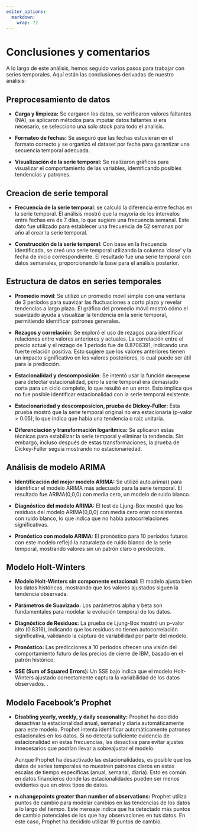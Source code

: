 ```yaml
---
editor_options: 
  markdown: 
    wrap: 72
---
```


# Conclusiones y comentarios

A lo largo de este análisis, hemos seguido varios pasos para trabajar
con series temporales. Aquí están las conclusiones derivadas de nuestro
análisis:

## Preprocesamiento de datos

-   **Carga y limpieza:** Se cargaron los datos, se verificaron valores
    faltantes (NA), se aplicaron métodos para imputar datos faltantes si
    era necesario, se selecciono una solo stock para todo el analisis.

-   **Formateo de fechas:** Se aseguró que las fechas estuvieran en el
    formato correcto y se organizó el dataset por fecha para garantizar
    una secuencia temporal adecuada.

-   **Visualización de la serie temporal:** Se realizaron gráficos para
    visualizar el comportamiento de las variables, identificando
    posibles tendencias y patrones.

## Creacion de serie temporal

-   **Frecuencia de la serie temporal**: se calculó la diferencia entre
    fechas en la serie temporal. El análisis mostró que la mayoría de
    los intervalos entre fechas era de 7 días, lo que sugiere una
    frecuencia semanal. Este dato fue utilizado para establecer una
    frecuencia de 52 semanas por año al crear la serie temporal.

-   **Construcción de la serie temporal**: Con base en la frecuencia
    identificada, se creó una serie temporal utilizando la columna
    'close' y la fecha de inicio correspondiente. El resultado fue una
    serie temporal con datos semanales, proporcionando la base para el
    análisis posterior.

## Estructura de datos en series temporales

-   **Promedio móvil**: Se utilizó un promedio móvil simple con una
    ventana de 3 períodos para suavizar las fluctuaciones a corto plazo
    y revelar tendencias a largo plazo. El gráfico del promedio móvil
    mostró cómo el suavizado ayuda a visualizar la tendencia en la serie
    temporal, permitiendo identificar patrones generales.

-   **Rezagos y correlación**: Se exploró el uso de rezagos para
    identificar relaciones entre valores anteriores y actuales. La
    correlación entre el precio actual y el rezago de 1 período fue de
    0.8706391, indicando una fuerte relación positiva. Esto sugiere que
    los valores anteriores tienen un impacto significativo en los
    valores posteriores, lo cual puede ser útil para la predicción.

-   **Estacionalidad y descomposición**: Se intentó usar la función
    **`decompose`** para detectar estacionalidad, pero la serie temporal
    era demasiado corta para un ciclo completo, lo que resultó en un
    error. Esto implica que no fue posible identificar estacionalidad
    con la serie temporal existente.

-   **Estacionariedad y descomposicion, prueba de Dickey-Fuller:** Esta
    prueba mostró que la serie temporal original no era estacionaria
    (p-valor \> 0.05), lo que indica que había una tendencia o raíz
    unitaria.

-   **Diferenciación y transformación logarítmica:** Se aplicaron estas
    técnicas para estabilizar la serie temporal y eliminar la tendencia.
    Sin embargo, incluso después de estas transformaciones, la prueba de
    Dickey-Fuller seguía mostrando no estacionariedad.

## Análisis de modelo ARIMA

-   **Identificación del mejor modelo ARIMA:** Se utilizó auto.arima()
    para identificar el modelo ARIMA más adecuado para la serie
    temporal. El resultado fue ARIMA(0,0,0) con media cero, un modelo de
    ruido blanco.

-   **Diagnóstico del modelo ARIMA:** El test de Ljung-Box mostró que
    los residuos del modelo ARIMA(0,0,0) con media cero eran
    consistentes con ruido blanco, lo que indica que no había
    autocorrelaciones significativas.

-   **Pronóstico con modelo ARIMA:** El pronóstico para 10 períodos
    futuros con este modelo reflejó la naturaleza de ruido blanco de la
    serie temporal, mostrando valores sin un patrón claro o predecible.

## Modelo Holt-Winters

-   **Modelo Holt-Winters sin componente estacional:** El modelo ajusta
    bien los datos históricos, mostrando que los valores ajustados
    siguen la tendencia observada.

-   **Parámetros de Suavizado:** Los parámetros alpha y beta son
    fundamentales para modelar la evolución temporal de los datos.

-   **Diagnóstico de Residuos:** La prueba de Ljung-Box mostró un
    p-valor alto (0.8316), indicando que los residuos no tienen
    autocorrelación significativa, validando la captura de variabilidad
    por parte del modelo.

-   **Pronóstico:** Las predicciones a 10 períodos ofrecen una visión
    del comportamiento futuro de los precios de cierre de IBM, basado en
    el patrón histórico.

-   **SSE (Sum of Squared Errors):** Un SSE bajo indica que el modelo
    Holt-Winters ajustado correctamente captura la variabilidad de los
    datos observados. .

## Modelo Facebook's Prophet

-   **Disabling yearly, weekly, y daily seasonality:** Prophet ha
    decidido desactivar la estacionalidad anual, semanal y diaria
    automáticamente para este modelo. Prophet intenta identificar
    automáticamente patrones estacionales en los datos. Si no detecta
    suficiente evidencia de estacionalidad en estas frecuencias, las
    desactiva para evitar ajustes innecesarios que podrían llevar a
    sobreajustar el modelo.

    Aunque Prophet ha desactivado las estacionalidades, es posible que
    los datos de series temporales no muestren patrones claros en estas
    escalas de tiempo específicas (anual, semanal, diaria). Esto es
    común en datos financieros donde las estacionalidades pueden ser
    menos evidentes que en otros tipos de datos.

-   **n.changepoints greater than number of observations:** Prophet
    utiliza puntos de cambio para modelar cambios en las tendencias de
    los datos a lo largo del tiempo. Este mensaje indica que ha
    detectado más puntos de cambio potenciales de los que hay
    observaciones en tus datos. En este caso, Prophet ha decidido
    utilizar 19 puntos de cambio.
